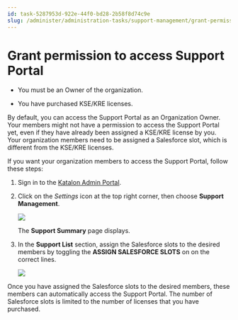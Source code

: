```yaml
---
id: task-5287953d-922e-44f0-bd28-2b58f8d74c9e
slug: /administer/administration-tasks/support-management/grant-permission-to-access-support-portal
---
```


# Grant permission to access Support Portal

-   You must be an Owner of the organization.

-   You have purchased KSE/KRE licenses.


By default, you can access the Support Portal as an Organization Owner. Your members might not have a permission to access the Support Portal yet, even if they have already been assigned a KSE/KRE license by you. Your organization members need to be assigned a Salesforce slot, which is different from the KSE/KRE licenses.

If you want your organization members to access the Support Portal, follow these steps:

1.  Sign in to the [Katalon Admin Portal](https://my.katalon.com/home).

2.  Click on the *Settings* icon at the top right corner, then choose **Support Management**.

    <img src="/doc_images/Documents/Administer/Administrative_Tasks/Support_Management/Support-Portal/support-portal-image/k1-support-portal.png" width={500} />

    The **Support Summary** page displays.

3.  In the **Support List** section, assign the Salesforce slots to the desired members by toggling the **ASSIGN SALESFORCE SLOTS** on on the correct lines.

    <img src="/doc_images/Documents/Administer/Administrative_Tasks/Support_Management/Support-Portal/support-portal-image/k1-assigned-list.png" width={850} />


Once you have assigned the Salesforce slots to the desired members, these members can automatically access the Support Portal. The number of Salesforce slots is limited to the number of licenses that you have purchased.